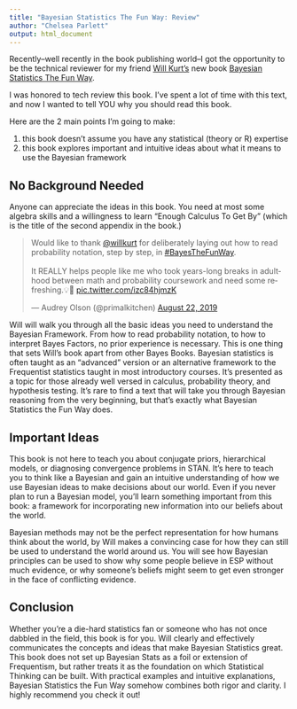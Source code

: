 ```yaml
---
title: "Bayesian Statistics The Fun Way: Review"
author: "Chelsea Parlett"
output: html_document
---
```


Recently--well recently in the book publishing world--I got the opportunity to be the technical reviewer for my friend [Will Kurt's](https://www.countbayesie.com/) new book [Bayesian Statistics The Fun Way](https://nostarch.com/learnbayes).

I was honored to tech review this book. I've spent a lot of time with this text, and now I wanted to tell YOU why you should read this book.


Here are the 2 main points I'm going to make:

1) this book doesn't assume you have any statistical (theory or R) expertise
2) this book explores important and intuitive ideas about what it means to use the Bayesian framework


## No Background Needed

Anyone can appreciate the ideas in this book. You need at most some algebra skills and a willingness to learn "Enough Calculus To Get By" (which is the title of the second appendix in the book.) 

<blockquote class="twitter-tweet"><p lang="en" dir="ltr">Would like to thank <a href="https://twitter.com/willkurt?ref_src=twsrc%5Etfw">@willkurt</a> for deliberately laying out how to read probability notation, step by step, in <a href="https://twitter.com/hashtag/BayesTheFunWay?src=hash&amp;ref_src=twsrc%5Etfw">#BayesTheFunWay</a>.<br><br>It REALLY helps people like me who took years-long breaks in adulthood between math and probability coursework and need some refreshing.💡🦆 <a href="https://t.co/izc84hjmzK">pic.twitter.com/izc84hjmzK</a></p>&mdash; Audrey Olson (@primalkitchen) <a href="https://twitter.com/primalkitchen/status/1164625425513025537?ref_src=twsrc%5Etfw">August 22, 2019</a></blockquote> <script async src="https://platform.twitter.com/widgets.js" charset="utf-8"></script>


Will will walk you through all the basic ideas you need to understand the Bayesian Framework. From how to read probability notation, to how to interpret Bayes Factors, no prior experience is necessary. This is one thing that sets Will’s book apart from other Bayes Books. Bayesian statistics is often taught as an “advanced” version or an alternative framework to the Frequentist statistics taught in most introductory courses. It’s presented as a topic for those already well versed in calculus, probability theory, and hypothesis testing. It’s rare to find a text that will take you through Bayesian reasoning from the very beginning, but that’s exactly what Bayesian Statistics the Fun Way does.


## Important Ideas

This book is not here to teach you about conjugate priors, hierarchical models, or diagnosing convergence problems in STAN. It’s here to teach you to think like a Bayesian and gain an intuitive understanding of how we use Bayesian ideas to make decisions about our world. Even if you never plan to run a Bayesian model, you’ll learn something important from this book: a framework for incorporating new information into our beliefs about the world.

Bayesian methods may not be the perfect representation for how humans think about the world, by Will makes a convincing case for how they can still be used to understand the world around us. You will see how Bayesian principles can be used to show why some people believe in ESP without much evidence, or why someone’s beliefs might seem to get even stronger in the face of conflicting evidence.


## Conclusion

Whether you’re a die-hard statistics fan or someone who has not once dabbled in the field, this book is for you. Will clearly and effectively communicates the concepts and ideas that make Bayesian Statistics great. This book does not set up Bayesian Stats as a foil or extension of Frequentism, but rather treats it as the foundation on which Statistical Thinking can be built. With practical examples and intuitive explanations, Bayesian Statistics the Fun Way somehow combines both rigor and clarity. I highly recommend you check it out!


